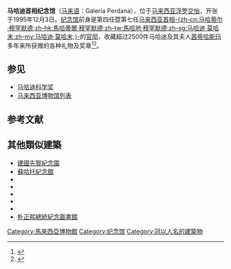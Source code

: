 {{noteTA
|1=zh-cn:马哈蒂尔;zh-hk:馬哈蒂爾;zh-tw:馬哈地;zh-sg:马哈迪;zh-my:马哈迪;
}}
'''马哈迪首相纪念馆'''（[[马来语|马来语]]：Galeria Perdana），位于[[马来西亚|马来西亚]][[浮罗交怡|浮罗交怡]]，开张于1995年12月3日。[[纪念馆|纪念馆]]前身是第四任暨第七任[[马来西亚首相|马来西亚首相]][[马哈迪·莫哈末|-{zh-cn:马哈蒂尔·穆罕默德;zh-hk:馬哈蒂爾·穆罕默德;zh-tw:馬哈地·穆罕默德;zh-sg:马哈迪·莫哈末;zh-my:马哈迪·莫哈末;}-]]的[[官邸|官邸]]，收藏超过2500件马哈迪及其夫人[[茜蒂哈斯玛|茜蒂哈斯玛]]多年来所获赠的各种礼物及奖章<ref>{{Cite web|title=Let's go Malaysia 大马走透透|url=https://m.facebook.com/permalink.php?story_fbid=1608331326107849&id=1511424132465236|accessdate=2020-11-12|work=m.facebook.com}}</ref><ref>{{Cite web|title=馬哈迪官邸紀念館 瞭解首相的生活 Galleria Sri Perdana @ 愛旅行的人 :: 隨意窩 Xuite日誌|url=https://m.xuite.net/blog/james.woug/twblog/178379092|accessdate=2020-11-12|work=隨意窩 Xuite}}</ref>。

==参见==
*[[马哈迪科学奖|马哈迪科学奖]] 
*[[马来西亚博物馆列表|马来西亚博物馆列表]]

==参考文献==
{{reflist|2}}

==其他類似建築==
*[[建國先賢紀念園|建國先賢紀念園]]
*[[蘇哈托紀念館|蘇哈托紀念館]]
*{{link-en|汶萊蘇丹紀念館|Royal Regalia Museum}}
*{{link-en|阿聯酋國父紀念館|The Founder's Memorial}}
*{{link-en|費薩爾國王基金會|King Faisal Foundation}}
*{{link-fr|布爾吉巴紀念館|Musée Habib-Bourguiba}}
*{{link-en|馬可仕總統紀念館|Ferdinand E. Marcos Presidential Center}}
*[[朴正熙總統紀念圖書館|朴正熙總統紀念圖書館]]

{{stub}}
[[Category:馬來西亞博物館|Category:馬來西亞博物館]]
[[Category:纪念馆|Category:纪念馆]]
[[Category:冠以人名的建築物|Category:冠以人名的建築物]]